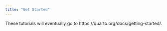 ```yaml
---
title: "Get Started"
---
```


These tutorials will eventually go to https://quarto.org/docs/getting-started/.
